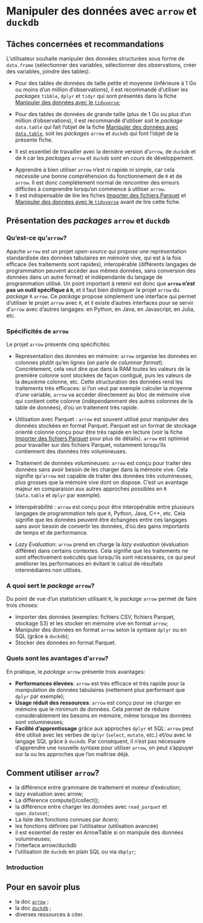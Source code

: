 # Manipuler des données avec `arrow` et `duckdb` {#arrow-duckdb}


## Tâches concernées et recommandations

L'utilisateur souhaite manipuler des données structurées sous forme de `data.frame` (sélectionner des variables, sélectionner des observations, créer des variables, joindre des tables).

::: {.callout-recommandation .icon}
* Pour des tables de données de taille petite et moyenne (inférieure à 1 Go ou moins d'un million d'observations), il est recommandé d'utiliser les *packages* `tibble`, `dplyr` et `tidyr` qui sont présentés dans la fiche [Manipuler des données avec le `tidyverse`](#tidyverse);
* Pour des tables de données de grande taille (plus de 1 Go ou plus d'un million d'observations), il est recommandé d'utiliser soit le _package_ `data.table` qui fait l'objet de la fiche [Manipuler des données avec `data.table`](#datatable), soit les _packages_ `arrow` et `duckdb` qui font l'objet de la présente fiche.

- Il est essentiel de travailler avec la dernière version d'`arrow`, de `duckdb` et de `R` car les _packages_ `arrow` et `duckdb` sont en cours de développement.
:::

::: {.callout-remarque .icon}
- Apprendre à bien utiliser `arrow` n'est ni rapide ni simple, car cela nécessite une bonne compréhension du fonctionnement de `R` et de `arrow`. Il est donc complètement normal de rencontrer des erreurs difficiles à comprendre lorsqu'on commence à utiliser `arrow`.
- Il est indispensable de lire les fiches [Importer des fichiers Parquet](#importparquet) et [Manipuler des données avec le `tidyverse`](#tidyverse) avant de lire cette fiche.
:::


## Présentation des _packages_ `arrow` et `duckdb`

### Qu'est-ce qu'`arrow`?

Apache `arrow` est un projet _open-source_ qui propose une représentation standardisée des données tabulaires en mémoire vive, qui est à la fois efficace (les traitements sont rapides), interopérable (différents langages de programmation peuvent accéder aux mêmes données, sans conversion des données dans un autre format) et indépendante du langage de programmation utilisé. Un point important à retenir est donc que __`arrow` n'est pas un outil spécifique à `R`__, et il faut bien distinguer le projet `arrow` du _package_ `R` `arrow`. Ce _package_ propose simplement une interface qui permet d'utiliser le projet `arrow` avec `R`, et il existe d'autres interfaces pour se servir d'`arrow` avec d'autres langages: en Python, en Java, en Javascript, en Julia, etc.


### Spécificités de `arrow`

Le projet `arrow` présente cinq spécificités:

- Représentation des données en mémoire: `arrow` organise les données en colonnes plutôt qu'en lignes (on parle de _columnar format_). Concrètement, cela veut dire que dans la RAM toutes les valeurs de la première colonne sont stockées de façon contiguë, puis les valeurs de la deuxième colonne, etc. Cette structuration des données rend les traitements très efficaces: si l'on veut par exemple calculer la moyenne d'une variable, `arrow` va accéder directement au bloc de mémoire vive qui contient cette colonne (indépendamment des autres colonnes de la table de données), d'où un traitement très rapide.

- Utilisation avec Parquet : `arrow` est souvent utilisé pour manipuler des données stockées en format Parquet. Parquet est un format de stockage orienté colonne conçu pour être très rapide en lecture (voir la fiche [Importer des fichiers Parquet](#importparquet) pour plus de détails). `arrow` est optimisé pour travailler sur des fichiers Parquet, notamment lorsqu'ils contiennent des données très volumineuses.

- Traitement de données volumineuses: `arrow` est conçu pour traiter des données sans avoir besoin de les charger dans la mémoire vive. Cela signifie qu'`arrow` est capable de traiter des données très volumineuses, plus grosses que la mémoire vive dont on dispose. C'est un avantage majeur en comparaison aux autres approches possibles en `R` (`data.table` et `dplyr` par exemple).

- Interopérabilité : `arrow` est conçu pour être interopérable entre plusieurs langages de programmation tels que `R`, Python, Java, C++, etc. Cela signifie que les données peuvent être échangées entre ces langages sans avoir besoin de convertir les données, d'où des gains importants de temps et de performance.

- _Lazy Evaluation_: `arrow` prend en charge la _lazy evaluation_ (évaluation différée) dans certains contextes. Cela signifie que les traitements ne sont effectivement exécutés que lorsqu'ils sont nécessaires, ce qui peut améliorer les performances en évitant le calcul de résultats intermédiaires non utilisés.

### A quoi sert le _package_ `arrow`?

Du point de vue d'un statisticien utilisant `R`, le _package_ `arrow` permet de faire trois choses:

- Importer des données (exemples: fichiers CSV, fichiers Parquet, stockage S3) et les stocker en mémoire vive en format `arrow`;
- Manipuler des données en format `arrow` selon la syntaxe `dplyr` ou en SQL (grâce à `duckdb`);
- Stocker des données en format Parquet.


### Quels sont les avantages d'`arrow`?

En pratique, le _package_ `arrow` présente trois avantages:

- __Performances élevées__: `arrow` est très efficace et très rapide pour la manipulation de données tabulaires (nettement plus performant que `dplyr` par exemple);
- __Usage réduit des ressources__: `arrow` est conçu pour ne charger en mémoire que le minimum de données. Cela permet de réduire considérablement les besoins en mémoire, même lorsque les données sont volumineuses;
- __Facilité d'apprentissage__ grâce aux approches `dplyr` et SQL: `arrow` peut être utilisé avec les verbes de `dplyr` (`select`, `mutate`, etc.) et/ou avec le langage SQL grâce à `duckdb`. Par conséquent, il n'est pas nécessaire d'apprendre une nouvelle syntaxe pour utiliser `arrow`, on peut s'appuyer sur la ou les approches que l'on maîtrise déjà.


## Comment utiliser `arrow`?

- la différence entre grammaire de traitement et moteur d'exécution;
- lazy evaluation avec arrow;
- La différence compute()/collect();
- la différence entre charger les données avec `read_parquet` et `open_dataset`;
- La liste des fonctions connues par Acero;
- les fonctions définies par l'utilisateur (utilisation avancée)
- il est essentiel de rester en ArrowTable si on manipule des données volumineuses;
- l'interface arrow/duckdb
- l'utilisation de `duckdb` en plain SQL ou via `dbplyr`;



### Introduction

## Pour en savoir plus {#RessourcesArrow}

- la doc [`arrow`](xxx) ;
- la doc [`duckdb`](xxx) ;
- diverses ressources à citer.


